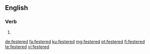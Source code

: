==English==

===Verb===
{{head|en|verb form}}

# {{en-past of|fester}}

[[de:festered]]
[[fa:festered]]
[[ku:festered]]
[[mg:festered]]
[[pt:festered]]
[[fi:festered]]
[[te:festered]]
[[vi:festered]]